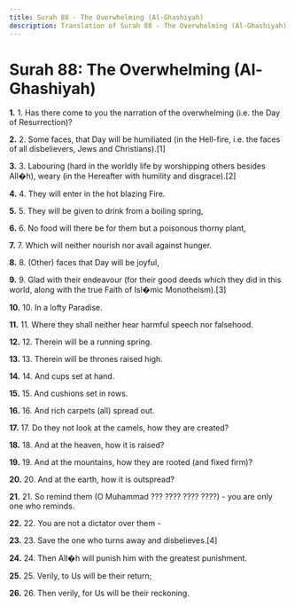 ```yaml
---
title: Surah 88 - The Overwhelming (Al-Ghashiyah)
description: Translation of Surah 88 - The Overwhelming (Al-Ghashiyah)
---
```


# Surah 88: The Overwhelming (Al-Ghashiyah)

**1.** 1. Has there come to you the narration of the overwhelming (i.e. the Day of Resurrection)?

**2.** 2. Some faces, that Day will be humiliated (in the Hell-fire, i.e. the faces of all disbelievers, Jews and Christians).[1]

**3.** 3. Labouring (hard in the worldly life by worshipping others besides All�h), weary (in the Hereafter with humility and disgrace).[2]

**4.** 4. They will enter in the hot blazing Fire.

**5.** 5. They will be given to drink from a boiling spring,

**6.** 6. No food will there be for them but a poisonous thorny plant,

**7.** 7. Which will neither nourish nor avail against hunger.

**8.** 8. (Other) faces that Day will be joyful,

**9.** 9. Glad with their endeavour (for their good deeds which they did in this world, along with the true Faith of Isl�mic Monotheism).[3]

**10.** 10. In a lofty Paradise.

**11.** 11. Where they shall neither hear harmful speech nor falsehood.

**12.** 12. Therein will be a running spring.

**13.** 13. Therein will be thrones raised high.

**14.** 14. And cups set at hand.

**15.** 15. And cushions set in rows.

**16.** 16. And rich carpets (all) spread out.

**17.** 17. Do they not look at the camels, how they are created?

**18.** 18. And at the heaven, how it is raised?

**19.** 19. And at the mountains, how they are rooted (and fixed firm)?

**20.** 20. And at the earth, how it is outspread?

**21.** 21. So remind them (O Muhammad ??? ???? ???? ????) - you are only one who reminds.

**22.** 22. You are not a dictator over them -

**23.** 23. Save the one who turns away and disbelieves.[4]

**24.** 24. Then All�h will punish him with the greatest punishment.

**25.** 25. Verily, to Us will be their return;

**26.** 26. Then verily, for Us will be their reckoning.

